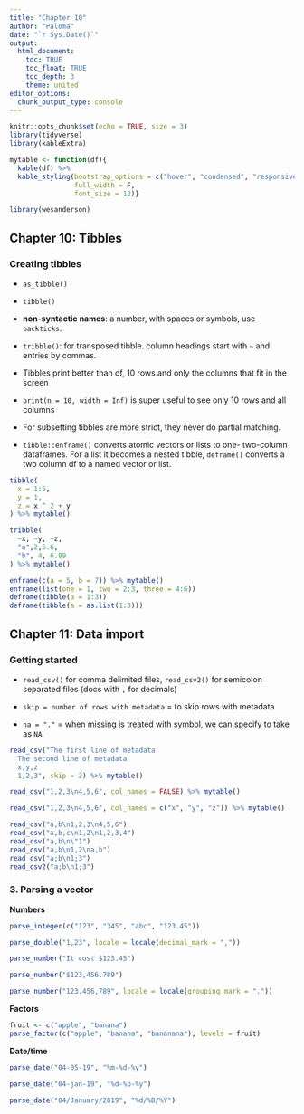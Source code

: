 ```yaml
---
title: "Chapter 10"
author: "Paloma"
date: "`r Sys.Date()`"
output: 
  html_document:
    toc: TRUE
    toc_float: TRUE
    toc_depth: 3
    theme: united
editor_options: 
  chunk_output_type: console
---
```


```r
knitr::opts_chunk$set(echo = TRUE, size = 3)
library(tidyverse)
library(kableExtra)

mytable <- function(df){
  kable(df) %>%
  kable_styling(bootstrap_options = c("hover", "condensed", "responsive"),
                full_width = F,
                font_size = 12)}

library(wesanderson)
```

## Chapter 10: Tibbles

### Creating tibbles

- `as_tibble()`

- `tibble()`

- **non-syntactic names**: a number, with spaces or symbols, use `backticks`.

- `tribble()`: for transposed tibble. column headings start with `~` and entries by commas.

- Tibbles print better than df, 10 rows and only the columns that fit in the screen

- `print(n = 10, width = Inf)` is super useful to see only 10 rows and all columns

- For subsetting tibbles are more strict, they never do partial matching. 

- `tibble::enframe()` converts atomic vectors or lists to one- two-column dataframes. For a list it becomes a nested tibble, `deframe()` converts a two column df to a named vector or list. 

```r
tibble(
  x = 1:5, 
  y = 1, 
  z = x ^ 2 + y
) %>% mytable()
```

```r
tribble(
  ~x, ~y, ~z,
  "a",2,5.6,
  "b", 4, 6.89
) %>% mytable()
```

```r
enframe(c(a = 5, b = 7)) %>% mytable()
enframe(list(one = 1, two = 2:3, three = 4:6))
deframe(tibble(a = 1:3))
deframe(tibble(a = as.list(1:3)))
```

## Chapter 11: Data import

### Getting started

- `read_csv()` for comma delimited files, `read_csv2()` for semicolon separated files (docs with `,` for decimals)

- `skip = number of rows with metadata` = to skip rows with metadata

- `na = "."` = when missing is treated with symbol, we can specify to take as `NA`.

```r
read_csv("The first line of metadata
  The second line of metadata
  x,y,z
  1,2,3", skip = 2) %>% mytable()

```

```r
read_csv("1,2,3\n4,5,6", col_names = FALSE) %>% mytable()
```

```r
read_csv("1,2,3\n4,5,6", col_names = c("x", "y", "z")) %>% mytable()

```

```r
read_csv("a,b\n1,2,3\n4,5,6")
read_csv("a,b,c\n1,2\n1,2,3,4")
read_csv("a,b\n\"1")
read_csv("a,b\n1,2\na,b")
read_csv("a;b\n1;3")
read_csv2("a;b\n1;3")
```
  
### 3. Parsing a vector

**Numbers**
```r
parse_integer(c("123", "345", "abc", "123.45"))

parse_double("1,23", locale = locale(decimal_mark = ","))

parse_number("It cost $123.45")

parse_number("$123,456.789")

parse_number("123.456,789", locale = locale(grouping_mark = "."))
```

**Factors**

```r
fruit <- c("apple", "banana")
parse_factor(c("apple", "banana", "bananana"), levels = fruit)
```

**Date/time**

```r
parse_date("04-05-19", "%m-%d-%y")

parse_date("04-jan-19", "%d-%b-%y")

parse_date("04/January/2019", "%d/%B/%Y")

```
